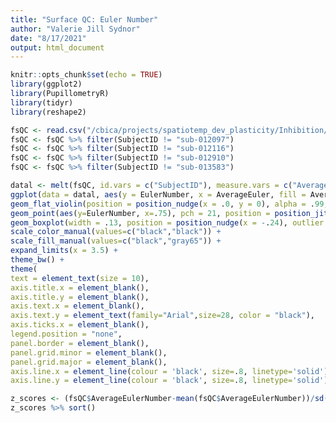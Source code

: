 ```yaml
---
title: "Surface QC: Euler Number"
author: "Valerie Jill Sydnor"
date: "8/17/2021"
output: html_document
---
```


```r
knitr::opts_chunk$set(echo = TRUE)
library(ggplot2)
library(PupillometryR)
library(tidyr)
library(reshape2)
```

```r
fsQC <- read.csv("/cbica/projects/spatiotemp_dev_plasticity/Inhibition/Alpraz/fmriprep/freesurfer/alpraz_fs_audit.csv", header=T)
fsQC <- fsQC %>% filter(SubjectID != "sub-012097")
fsQC <- fsQC %>% filter(SubjectID != "sub-012116")
fsQC <- fsQC %>% filter(SubjectID != "sub-012910")
fsQC <- fsQC %>% filter(SubjectID != "sub-013583")
```

```r
datal <- melt(fsQC, id.vars = c("SubjectID"), measure.vars = c("AverageEulerNumber"), variable.name = "AverageEuler", value.name = "EulerNumber")
ggplot(data = datal, aes(y = EulerNumber, x = AverageEuler, fill = AverageEuler )) +
geom_flat_violin(position = position_nudge(x = .0, y = 0), alpha = .99, fill = c("#3f55a5")) +
geom_point(aes(y=EulerNumber, x=.75), pch = 21, position = position_jitter(width = .15), size = 2, stroke = .5, alpha = .85) +
geom_boxplot(width = .13, position = position_nudge(x = -.24), outlier.shape = NA, alpha = 0.5, fill = c("#3f55a5")) +
scale_color_manual(values=c("black","black")) +
scale_fill_manual(values=c("black","gray65")) +
expand_limits(x = 3.5) +
theme_bw() +
theme(
text = element_text(size = 10),
axis.title.x = element_blank(),
axis.title.y = element_blank(),
axis.text.x = element_blank(),
axis.text.y = element_text(family="Arial",size=28, color = "black"),
axis.ticks.x = element_blank(),
legend.position = "none",
panel.border = element_blank(),
panel.grid.minor = element_blank(),
panel.grid.major = element_blank(),
axis.line.x = element_line(colour = 'black', size=.8, linetype='solid'),
axis.line.y = element_line(colour = 'black', size=.8, linetype='solid')) 
```
```r
z_scores <- (fsQC$AverageEulerNumber-mean(fsQC$AverageEulerNumber))/sd(fsQC$AverageEulerNumber)
z_scores %>% sort()
```
